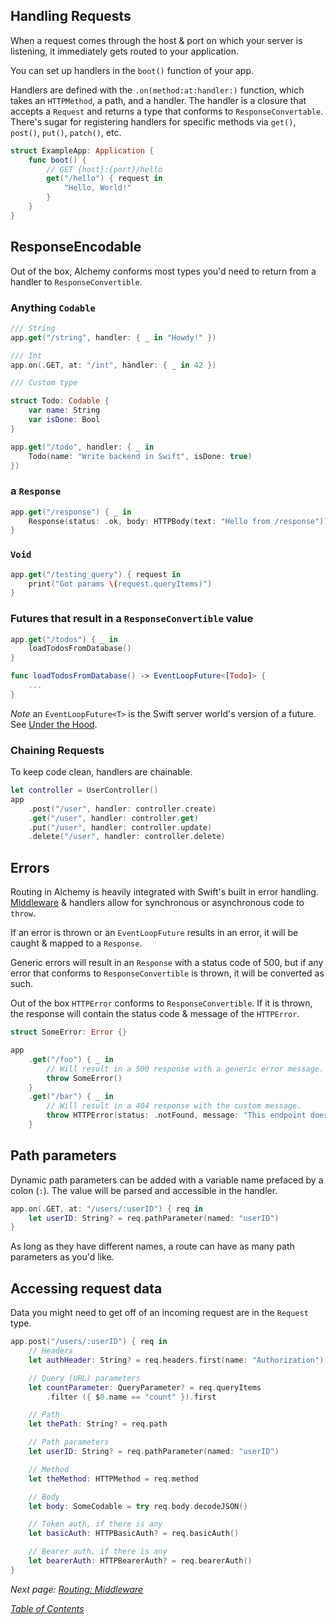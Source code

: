 ## Handling Requests

When a request comes through the host & port on which your server is listening, it immediately gets routed to your application.

You can set up handlers in the `boot()` function of your app.

Handlers are defined with the `.on(method:at:handler:)` function, which takes an `HTTPMethod`, a path, and a handler. The handler is a closure that accepts a `Request` and returns a type that conforms to `ResponseConvertable`. There's sugar for registering handlers for specific methods via `get()`, `post()`, `put()`, `patch()`, etc.

```swift
struct ExampleApp: Application {
    func boot() {
        // GET {host}:{port}/hello
        get("/hello") { request in
            "Hello, World!"
        }
    }
}
```

## ResponseEncodable

Out of the box, Alchemy conforms most types you'd need to return from a handler to `ResponseConvertible`.

### Anything `Codable`

```swift
/// String
app.get("/string", handler: { _ in "Howdy!" })

/// Int
app.on(.GET, at: "/int", handler: { _ in 42 })

/// Custom type

struct Todo: Codable {
    var name: String
    var isDone: Bool
}

app.get("/todo", handler: { _ in
    Todo(name: "Write backend in Swift", isDone: true)
})
```

### a `Response`

```swift
app.get("/response") { _ in
    Response(status: .ok, body: HTTPBody(text: "Hello from /response"))
}
```

### `Void`

```swift
app.get("/testing_query") { request in
    print("Got params \(request.queryItems)")
}
```

### Futures that result in a `ResponseConvertible` value

```swift
app.get("/todos") { _ in
    loadTodosFromDatabase()
}

func loadTodosFromDatabase() -> EventLoopFuture<[Todo]> {
    ...
}
```

_Note_ an `EventLoopFuture<T>` is the Swift server world's version of a future. See [Under the Hood](../getting-started/12_underthehood.md).

### Chaining Requests

To keep code clean, handlers are chainable.

```swift
let controller = UserController()
app
    .post("/user", handler: controller.create)
    .get("/user", handler: controller.get)
    .put("/user", handler: controller.update)
    .delete("/user", handler: controller.delete)
```

## Errors

Routing in Alchemy is heavily integrated with Swift's built in error handling. [Middleware](3b_routingmiddleware.md) & handlers allow for synchronous or asynchronous code to `throw`.

If an error is thrown or an `EventLoopFuture` results in an error, it will be caught & mapped to a `Response`.

Generic errors will result in an `Response` with a status code of 500, but if any error that conforms to `ResponseConvertible` is thrown, it will be converted as such.

Out of the box `HTTPError` conforms to `ResponseConvertible`. If it is thrown, the response will contain the status code & message of the `HTTPError`.

```swift
struct SomeError: Error {}

app
    .get("/foo") { _ in
        // Will result in a 500 response with a generic error message.
        throw SomeError()
    }
    .get("/bar") { _ in
        // Will result in a 404 response with the custom message.
        throw HTTPError(status: .notFound, message: "This endpoint doesn't exist!")
    }
```

## Path parameters

Dynamic path parameters can be added with a variable name prefaced by a colon (`:`). The value will be parsed and accessible in the handler.

```swift
app.on(.GET, at: "/users/:userID") { req in
    let userID: String? = req.pathParameter(named: "userID")
}
```

As long as they have different names, a route can have as many path parameters as you'd like.

## Accessing request data

Data you might need to get off of an incoming request are in the `Request` type.

```swift
app.post("/users/:userID") { req in
    // Headers
    let authHeader: String? = req.headers.first(name: "Authorization")

    // Query (URL) parameters
    let countParameter: QueryParameter? = req.queryItems
        .filter ({ $0.name == "count" }).first

    // Path
    let thePath: String? = req.path

    // Path parameters
    let userID: String? = req.pathParameter(named: "userID")

    // Method
    let theMethod: HTTPMethod = req.method

    // Body
    let body: SomeCodable = try req.body.decodeJSON()

    // Token auth, if there is any
    let basicAuth: HTTPBasicAuth? = req.basicAuth()

    // Bearer auth, if there is any
    let bearerAuth: HTTPBearerAuth? = req.bearerAuth()
}
```

_Next page:_ [_Routing: Middleware_](3b_routingmiddleware.md)

[_Table of Contents_](../Docs/#docs)

